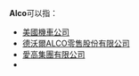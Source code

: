 '''Alco'''可以指：
*[[美國機車公司|美國機車公司]]
*[[德沃爾ALCO零售股份有限公司|德沃爾ALCO零售股份有限公司]]
*[[愛高集團有限公司|愛高集團有限公司]]
*{{link-en|愛爾康 (古典歷史)|Alcon_(classical_history)}}

{{消歧義|Cat=四字拉丁字母缩写消歧义}}